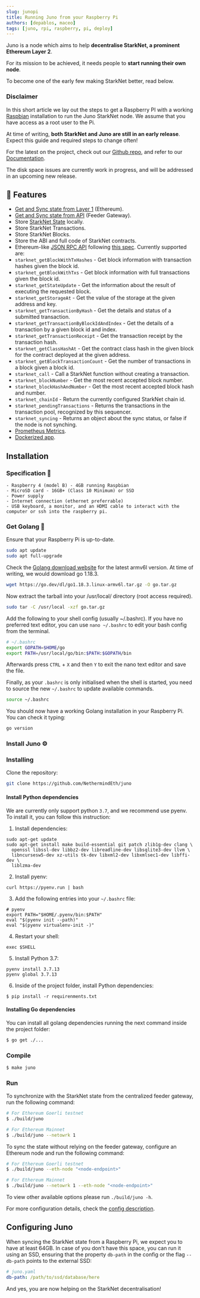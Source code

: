 ```yaml
---
slug: junopi
title: Running Juno from your Raspberry Pi
authors: [depablos, maceo]
tags: [juno, rpi, raspberry, pi, deploy]
---
```


Juno is a node which aims to help **decentralise StarkNet, a prominent Ethereum Layer 2**.

For its mission to be achieved, it needs people to **start running their own node**.

To become one of the early few making StarkNet better, read below.

### Disclaimer

In this short article we lay out the steps to get a Raspberry PI with a working [Raspbian](https://www.raspbian.org/)
installation to run the Juno StarkNet node. We assume that you have access as a root user to the Pi.

At time of writing, **both StarkNet and Juno are still in an early release**. Expect this guide and required steps to change often!

For the latest on the project, check out our [Github repo](https://github.com/NethermindEth/juno), and refer to our
[Documentation](https://gojuno.xyz/).

The disk space issues are currently work in progress, and will be addressed in an upcoming new release.

## 🎯 Features

- [Get and Sync state from Layer 1](https://gojuno.xyz/docs/features/sync) (Ethereum).
- [Get and Sync state from API](https://gojuno.xyz/docs/features/sync) (Feeder Gateway).
- Store [StarkNet State](https://gojuno.xyz/docs/features/sync) locally.
- Store StarkNet Transactions.
- Store StarkNet Blocks.
- Store the ABI and full code of StarkNet contracts.
- Ethereum-like [JSON RPC API](https://gojuno.xyz/docs/features/rpc) following
[this spec](https://github.com/starkware-libs/starknet-specs/blob/master/api/starknet_api_openrpc.json). Currently
supported are:
- `starknet_getBlockWithTxHashes` - Get block information with transaction hashes given the block id.
- `starknet_getBlockWithTxs` - Get block information with full transactions given the block id.
- `starknet_getStateUpdate` - Get the information about the result of executing the requested block.
- `starknet_getStorageAt` - Get the value of the storage at the given address and key.
- `starknet_getTransactionByHash` - Get the details and status of a submitted transaction.
- `starknet_getTransactionByBlockIdAndIndex` - Get the details of a transaction by a given block id and index.
- `starknet_getTransactionReceipt` - Get the transaction receipt by the transaction hash.
- `starknet_getClassHashAt` - Get the contract class hash in the given block for the contract deployed at the given address.
- `starknet_getBlockTransactionCount` -  Get the number of transactions in a block given a block id.
- `starknet_call` - Call a StarkNet function without creating a transaction.
- `starknet_blockNumber` - Get the most recent accepted block number.
- `starknet_blockHashAndNumber` - Get the most recent accepted block hash and number.
- `starknet_chainId` - Return the currently configured StarkNet chain id.
- `starknet_pendingTransactions` - Returns the transactions in the transaction pool, recognized by this sequencer.
- `starknet_syncing` - Returns an object about the sync status, or false if the node is not synching.
- [Prometheus Metrics](https://gojuno.xyz/docs/features/metrics).
- [Dockerized app](https://gojuno.xyz/docs/running/docker).

## Installation

### Specification 🤖

    - Raspberry 4 (model B) - 4GB running Raspbian
    - MicroSD card - 16GB+ (Class 10 Minimum) or SSD
    - Power supply
    - Internet connection (ethernet preferrable)
    - USB keyboard, a monitor, and an HDMI cable to interact with the computer or ssh into the raspberry pi.

### Get Golang 🦫

Ensure that your Raspberry Pi is up-to-date.

```bash
sudo apt update
sudo apt full-upgrade
```

Check the [Golang download website](https://go.dev/dl/) for the latest armv6l version. At time of writing, we would download go 1.18.3.

```bash
wget https://go.dev/dl/go1.18.3.linux-armv6l.tar.gz -O go.tar.gz
```

Now extract the tarball into your /usr/local/ directory (root access required).

```bash
sudo tar -C /usr/local -xzf go.tar.gz
```

Add the following to your shell config (usually ~/.bashrc).
If you have no preferred text editor, you can use `nano ~/.bashrc` to edit your bash config from the terminal.

```bash 
# ~/.bashrc
export GOPATH=$HOME/go
export PATH=/usr/local/go/bin:$PATH:$GOPATH/bin
```

Afterwards press `CTRL` + `X` and then `Y` to exit the nano text editor and save the file.

Finally, as your `.bashrc` is only initialised when the shell is started, you need to source the new `~/.bashrc` to update available commands.

```bash
source ~/.bashrc
```

You should now have a working Golang installation in your Raspberry Pi. You can check it typing:

```bash
go version
```

### Install Juno ⚙️

### Installing

Clone the repository:

```bash
git clone https://github.com/NethermindEth/juno
```

#### Install Python dependencies

We are currently only support python `3.7`, and we recommend use pyenv. To install it, you can follow this instruction:

1. Install dependencies:

```shell
sudo apt-get update
sudo apt-get install make build-essential git patch zlib1g-dev clang \
  openssl libssl-dev libbz2-dev libreadline-dev libsqlite3-dev llvm \
  libncursesw5-dev xz-utils tk-dev libxml2-dev libxmlsec1-dev libffi-dev \
  liblzma-dev
```

2. Install pyenv:

```shell
curl https://pyenv.run | bash
```

3. Add the following entries into your `~/.bashrc` file:

```shell
# pyenv
export PATH="$HOME/.pyenv/bin:$PATH"
eval "$(pyenv init --path)"
eval "$(pyenv virtualenv-init -)"
```

4. Restart your shell:

```shell
exec $SHELL
```

5. Install Python 3.7:

```shell
pyenv install 3.7.13
pyenv global 3.7.13
```

6. Inside of the project folder, install Python dependencies:

```shell
$ pip install -r requirenments.txt
```

#### Installing Go dependencies

You can install all golang dependencies running the next command inside the project folder:

```bash
$ go get ./...
```

### Compile

```bash
$ make juno
```

### Run

To synchronize with the StarkNet state from the centralized feeder gateway, run the following
command:

```bash
# For Ethereum Goerli testnet
$ ./build/juno

# For Ethereum Mainnet
$ ./build/juno --netowrk 1
```

To sync the state without relying on the feeder gateway, configure an Ethereum node and run the following command:

```bash
# For Ethereum Goerli testnet
$ ./build/juno --eth-node "<node-endpoint>"

# For Ethereum Mainnet
$ ./build/juno --netowrk 1 --eth-node "<node-endpoint>"
```

To view other available options please run `./build/juno -h`.

For more configuration details, check the [config description](/docs/running/config).

## Configuring Juno

When syncing the StarkNet state from a Raspberry Pi, we expect you to have at least 64GB. In case of you don't have
this space, you can run it using an SSD, ensuring that the property `db-path` in the config or the flag `--db-path`
points to the external SSD:

```yaml
# juno.yaml
db-path: /path/to/ssd/database/here
```

And yes, you are now helping on the StarkNet decentralisation!